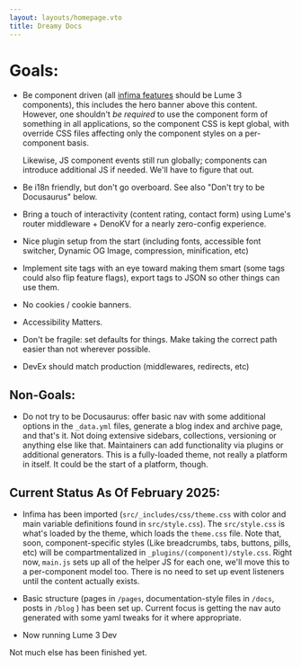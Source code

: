 ```yaml
---
layout: layouts/homepage.vto
title: Dreamy Docs
---
```


# Goals:

 - Be component driven (all [infima features](/features/) should be Lume 3 
   components), this includes the hero banner above this content. However,
   one shouldn't _be required_ to use the component form of something in 
   all applications, so the component CSS is kept global, with override
   CSS files affecting only the component styles on a per-component basis.

   Likewise, JS component events still run globally; components can introduce
   additional JS if needed. We'll have to figure that out.

 - Be i18n friendly, but don't go overboard. See also "Don't try to be 
   Docusaurus" below.

 - Bring a touch of interactivity (content rating, contact form) using Lume's
   router middleware + DenoKV for a nearly zero-config experience.

 - Nice plugin setup from the start (including fonts, accessible font switcher,
   Dynamic OG Image, compression, minification, etc)

 - Implement site tags with an eye toward making them smart (some tags could also
   flip feature flags), export tags to JSON so other things can use them.

 - No cookies / cookie banners. 

 - Accessibility Matters.

 - Don't be fragile: set defaults for things. Make taking the correct path easier 
   than not wherever possible.

 - DevEx should match production (middlewares, redirects, etc)

## Non-Goals:

 - Do not try to be Docusaurus: offer basic nav with some additional options in
   the `_data.yml` files, generate a blog index and archive page, and that's it.
   Not doing extensive sidebars, collections, versioning or anything else like 
   that. Maintainers can add functionality via plugins or additional generators.
   This is a fully-loaded theme, not really a platform in itself. It could be the
   start of a platform, though.

## Current Status As Of February 2025:

  - Infima has been imported (`src/_includes/css/theme.css` with color and main variable
  definitions found in `src/style.css`). The `src/style.css` is what's loaded by the theme,
  which loads the `theme.css` file. Note that, soon, component-specific styles (Like breadcrumbs, 
  tabs, buttons, pills, etc) will be compartmentalized in `_plugins/(component)/style.css`. Right 
  now, `main.js` sets up all of the helper JS for each one, we'll move this to a per-component model 
  too. There is no need to set up event listeners until the content actually exists.

  - Basic structure (pages in `/pages`, documentation-style files in `/docs`, posts in `/blog`
  ) has been set up. Current focus is getting the nav auto generated with some yaml tweaks for
  it where appropriate.

  - Now running Lume 3 Dev 

Not much else has been finished yet. 
